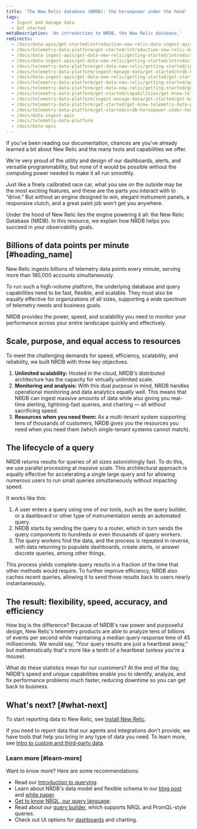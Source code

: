 ```yaml
---
title: 'The New Relic database (NRDB): the horsepower under the hood'
tags:
  - Ingest and manage data
  - Get started
metaDescription: 'An introduction to NRDB, the New Relic database.'
redirects: 
  - /docs/data-apis/get-started/introduction-new-relic-data-ingest-apis-sdks
  - /docs/telemetry-data-platform/get-started/introduction-new-relic-data-ingest-apis-sdks
  - /docs/data-ingest-apis/get-data-new-relic/getting-started/introduction-new-relic-data-ingest
  - /docs/data-ingest-apis/get-data-new-relic/getting-started/introduction-new-relic-data-ingest-apis-sdks
  - /docs/telemetry-data-platform/get-data-new-relic/getting-started/introduction-new-relic-data-ingest-apis-sdks
  - /docs/telemetry-data-platform/ingest-manage-data/get-started/nrdb-horsepower-under-hood
  - /docs/data-ingest-apis/get-data-new-relic/getting-started/get-started-telemetry-data-platform
  - /docs/telemetry-data-platform/get-data-new-relic/getting-started/get-started-telemetry-data-platform
  - /docs/telemetry-data-platform/get-data-new-relic/getting-started/get-know-telemetry-data-platform
  - /docs/telemetry-data-platform/get-started/capabilities/get-know-telemetry-data-platform
  - /docs/telemetry-data-platform/ingest-manage-data/get-started/get-know-telemetry-data-platform 
  - /docs/telemetry-data-platform/get-started/get-know-telemetry-data-platform
  - /docs/telemetry-data-platform/get-started/nrdb-horsepower-under-hood
  - /docs/data-ingest-apis
  - /docs/telemetry-data-platform
  - /docs/data-apis
---
```


If you've been reading our documentation, chances are you've already learned a bit about New Relic and the many tools and capabilities we offer.

We're very proud of the utility and design of our dashboards, alerts, and versatile programmability, but none of it would be possible without the computing power needed to make it all run smoothly.

Just like a finely calibrated race car, what you see on the outside may be the most exciting features, and these are the parts you interact with to “drive.” But without an engine designed to win, elegant instrument panels, a responsive clutch, and a great paint job won't get you anywhere.

Under the hood of New Relic lies the engine powering it all: the New Relic Database (NRDB). In this resource, we explain how NRDB helps you succeed in your observability goals.

## Billions of data points per minute [#heading_name]

New Relic ingests billions of telemetry data points every minute, serving more than 180,000 accounts simultaneously.

To run such a high-volume platform, the underlying database and query capabilities need to be fast, flexible, and scalable. They must also be equally effective for organizations of all sizes, supporting a wide spectrum of telemetry needs and business goals.

NRDB provides the power, speed, and scalability you need to monitor your performance across your entire landscape quickly and effectively.

## Scale, purpose, and equal access to resources

To meet the challenging demands for speed, efficiency, scalability, and reliability, we built NRDB with three key objectives.

1. **Unlimited scalability:** Hosted in the cloud, NRDB's distributed architecture has the capacity for virtually unlimited scale.
2. **Monitoring and analysis:** With this dual purpose in mind, NRDB handles operational monitoring and data analytics equally well. This means that NRDB can ingest massive amounts of data while also giving you real-time alerting, lightning-fast queries, and charting — all without sacrificing speed.
3. **Resources when you need them:** As a multi-tenant system supporting tens of thousands of customers, NRDB gives you the resources you need when you need them (which single-tenant systems cannot match).

## The lifecycle of a query

NRDB returns results for queries of all sizes astonishingly fast. To do this, we use parallel processing at massive scale. This architectural approach is equally effective for accelerating a single large query and for allowing numerous users to run small queries simultaneously without impacting speed.

It works like this:

1. A user enters a query using one of our tools, such as the query builder, or a dashboard or other type of instrumentation sends an automated query.
2. NRDB starts by sending the query to a router, which in turn sends the query components to hundreds or even thousands of query workers.
3. The query workers find the data, and the process is repeated in reverse, with data returning to populate dashboards, create alerts, or answer discrete queries, among other things.

This process yields complete query results in a fraction of the time that other methods would require. To further improve efficiency, NRDB also caches recent queries, allowing it to send those results back to users nearly instantaneously.

## The result: flexibility, speed, accuracy, and efficiency

How big is the difference? Because of NRDB's raw power and purposeful design, New Relic's telemetry products are able to analyze tens of billions of events per second while maintaining a median query response time of 45 milliseconds. We would say, “Your query results are just a heartbeat away,” but mathematically that's more like a tenth of a heartbeat (unless you're a mouse).

What do these statistics mean for our customers? At the end of the day, NRDB's speed and unique capabilities enable you to identify, analyze, and fix performance problems much faster, reducing downtime so you can get back to business.

## What's next? [#what-next]

To start reporting data to New Relic, see [Install New Relic](/docs/new-relic-solutions/new-relic-one/install-configure/install-new-relic). 

If you need to report data that our agents and integrations don't provide, we have tools that help you bring in any type of data you need. To learn more, see [Intro to custom and third-party data](/docs/telemetry-data-platform/custom-data/intro-custom-data).

### Learn more [#learn-more]

Want to know more? Here are some recommendations:

* Read our [Introduction to querying](/docs/query-your-data/explore-query-data/get-started/introduction-querying-new-relic-data). 
* Learn about NRDB's data model and flexible schema in our [blog post](https://blog.newrelic.com/product-news/nrdb-design-principles/) and [white paper](https://newrelic.com/resources/white-papers/inside-nrdb-flexible-unified-database).
* [Get to know NRQL, our query language](/docs/query-your-data/nrql-new-relic-query-language/get-started/introduction-nrql-new-relics-query-language).
* Read about our [query builder](/docs/query-your-data/explore-query-data/query-builder/use-advanced-nrql-mode-query-data), which supports NRQL and PromQL-style queries.
* Check out UI options for [dashboards](/docs/query-your-data/explore-query-data/dashboards/introduction-dashboards) and charting.
